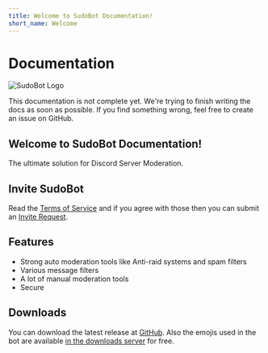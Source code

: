 ```yaml
---
title: Welcome to SudoBot Documentation!
short_name: Welcome
---
```



# Documentation

![SudoBot Logo](https://res.cloudinary.com/rakinar2/image/upload/v1659628446/SudoBot-new_cvwphw.png)

<Callout type="warning">
    This documentation is not complete yet. We're trying to finish writing the
    docs as soon as possible. If you find something wrong, feel free to create
    an issue on GitHub.
</Callout>

## Welcome to SudoBot Documentation!

The ultimate solution for Discord Server Moderation.

## Invite SudoBot

Read the [Terms of Service](legal/terms.md) and if you agree with those then you can submit an [Invite Request](https://forms.gle/943kW9q25MpKEwW26).

## Features

-   Strong auto moderation tools like Anti-raid systems and spam filters
-   Various message filters
-   A lot of manual moderation tools
-   Secure

## Downloads

You can download the latest release at [GitHub](https://github.com/onesoft-sudo/sudobot/releases/). Also the emojis used in the bot are available [in the downloads server](https://www.onesoftnet.eu.org/downloads/sudo/emojis/) for free.

